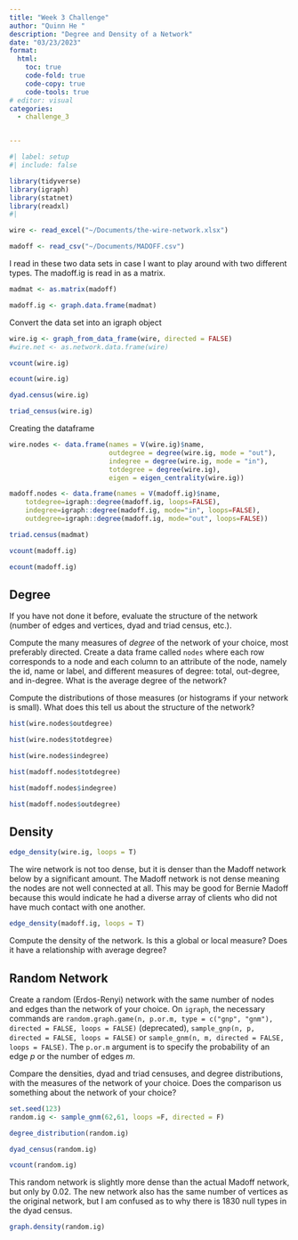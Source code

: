 ```yaml
---
title: "Week 3 Challenge"
author: "Quinn He "
description: "Degree and Density of a Network"
date: "03/23/2023"
format:
  html:
    toc: true
    code-fold: true
    code-copy: true
    code-tools: true
# editor: visual
categories: 
  - challenge_3


---
```


```r
#| label: setup
#| include: false

library(tidyverse)
library(igraph)
library(statnet)
library(readxl)
#| 
```

```r
wire <- read_excel("~/Documents/the-wire-network.xlsx")

madoff <- read_csv("~/Documents/MADOFF.csv")
```

I read in these two data sets in case I want to play around with two different types. The madoff.ig is read in as a matrix. 
```r
madmat <- as.matrix(madoff)

madoff.ig <- graph.data.frame(madmat)
```
Convert the data set into an igraph object
```r
wire.ig <- graph_from_data_frame(wire, directed = FALSE)
#wire.net <- as.network.data.frame(wire)
```

```r
vcount(wire.ig)
```

```r
ecount(wire.ig)
```

```r
dyad.census(wire.ig)
```

```r
triad_census(wire.ig)
```

Creating the dataframe
```r
wire.nodes <- data.frame(names = V(wire.ig)$name, 
                         outdegree = degree(wire.ig, mode = "out"), 
                         indegree = degree(wire.ig, mode = "in"),
                         totdegree = degree(wire.ig),
                         eigen = eigen_centrality(wire.ig))
```

```r
madoff.nodes <- data.frame(names = V(madoff.ig)$name,
    totdegree=igraph::degree(madoff.ig, loops=FALSE),
    indegree=igraph::degree(madoff.ig, mode="in", loops=FALSE),
    outdegree=igraph::degree(madoff.ig, mode="out", loops=FALSE))
```

```r
triad.census(madmat)
```

```r
vcount(madoff.ig)

ecount(madoff.ig)
```


## Degree

If you have not done it before, evaluate the structure of the network (number of edges and vertices, dyad and triad census, etc.).

Compute the many measures of _degree_ of the network of your choice, most preferably directed. Create a data frame called `nodes` where each row corresponds to a node and each column to an attribute of the node, namely the id, name or label, and different measures of degree: total, out-degree, and in-degree. What is the average degree of the network?

Compute the distributions of those measures (or histograms if your network is small). What does this tell us about the structure of the network?

```r
hist(wire.nodes$outdegree)
```
```r
hist(wire.nodes$totdegree)
```

```r
hist(wire.nodes$indegree)
```

```r
hist(madoff.nodes$totdegree)
```

```r
hist(madoff.nodes$indegree)
```


```r
hist(madoff.nodes$outdegree)
```

## Density

```r
edge_density(wire.ig, loops = T)
```
The wire network is not too dense, but it is denser than the Madoff network below by a significant amount. The Madoff network is not dense meaning the nodes are not well connected at all. This may be good for Bernie Madoff because this would indicate he had a diverse array of clients who did not have much contact with one another. 

```r
edge_density(madoff.ig, loops = T)
```



Compute the density of the network. Is this a global or local measure? Does it have a relationship with average degree? 

## Random Network

Create a random (Erdos-Renyi) network with the same number of nodes and edges than the network of your choice. On `igraph`, the necessary commands are `random.graph.game(n, p.or.m, type = c("gnp", "gnm"), directed = FALSE, loops = FALSE)` (deprecated), `sample_gnp(n, p, directed = FALSE, loops = FALSE)` or `sample_gnm(n, m, directed = FALSE, loops = FALSE)`. The `p.or.m` argument is to specify the probability of an edge $p$ or the number of edges $m$.
  
Compare the densities, dyad and triad censuses, and degree distributions, with the measures of the network of your choice. Does the comparison us something about the network of your choice? 


```r
set.seed(123)
random.ig <- sample_gnm(62,61, loops =F, directed = F)

degree_distribution(random.ig)
```


```r
dyad_census(random.ig)
```



```r
vcount(random.ig)
```

This random network is slightly more dense than the actual Madoff network, but only by 0.02. The new network also has the same number of vertices as the original network, but I am confused as to why there is 1830 null types in the dyad census. 
```r
graph.density(random.ig)
```

